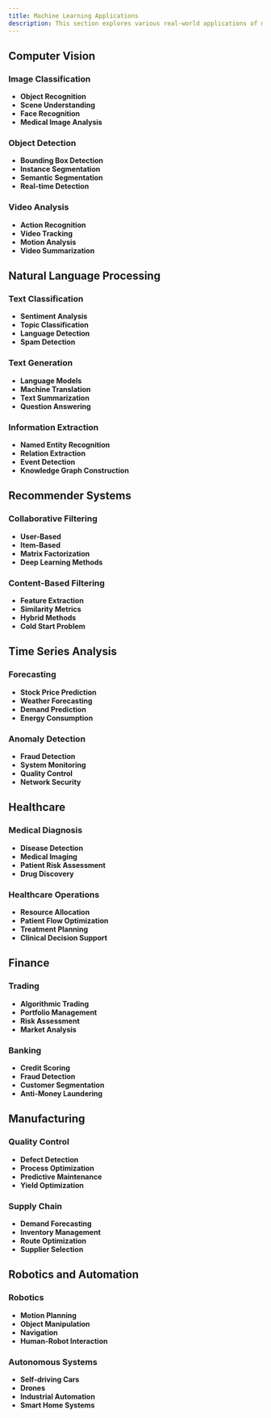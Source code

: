 ```yaml
---
title: Machine Learning Applications
description: This section explores various real-world applications of machine learning across different industries and domains.
---
```


## Computer Vision

### Image Classification

- **Object Recognition**
- **Scene Understanding**
- **Face Recognition**
- **Medical Image Analysis**

### Object Detection

- **Bounding Box Detection**
- **Instance Segmentation**
- **Semantic Segmentation**
- **Real-time Detection**

### Video Analysis

- **Action Recognition**
- **Video Tracking**
- **Motion Analysis**
- **Video Summarization**

## Natural Language Processing

### Text Classification

- **Sentiment Analysis**
- **Topic Classification**
- **Language Detection**
- **Spam Detection**

### Text Generation

- **Language Models**
- **Machine Translation**
- **Text Summarization**
- **Question Answering**

### Information Extraction

- **Named Entity Recognition**
- **Relation Extraction**
- **Event Detection**
- **Knowledge Graph Construction**

## Recommender Systems

### Collaborative Filtering

- **User-Based**
- **Item-Based**
- **Matrix Factorization**
- **Deep Learning Methods**

### Content-Based Filtering

- **Feature Extraction**
- **Similarity Metrics**
- **Hybrid Methods**
- **Cold Start Problem**

## Time Series Analysis

### Forecasting

- **Stock Price Prediction**
- **Weather Forecasting**
- **Demand Prediction**
- **Energy Consumption**

### Anomaly Detection

- **Fraud Detection**
- **System Monitoring**
- **Quality Control**
- **Network Security**

## Healthcare

### Medical Diagnosis

- **Disease Detection**
- **Medical Imaging**
- **Patient Risk Assessment**
- **Drug Discovery**

### Healthcare Operations

- **Resource Allocation**
- **Patient Flow Optimization**
- **Treatment Planning**
- **Clinical Decision Support**

## Finance

### Trading

- **Algorithmic Trading**
- **Portfolio Management**
- **Risk Assessment**
- **Market Analysis**

### Banking

- **Credit Scoring**
- **Fraud Detection**
- **Customer Segmentation**
- **Anti-Money Laundering**

## Manufacturing

### Quality Control

- **Defect Detection**
- **Process Optimization**
- **Predictive Maintenance**
- **Yield Optimization**

### Supply Chain

- **Demand Forecasting**
- **Inventory Management**
- **Route Optimization**
- **Supplier Selection**

## Robotics and Automation

### Robotics

- **Motion Planning**
- **Object Manipulation**
- **Navigation**
- **Human-Robot Interaction**

### Autonomous Systems

- **Self-driving Cars**
- **Drones**
- **Industrial Automation**
- **Smart Home Systems** 